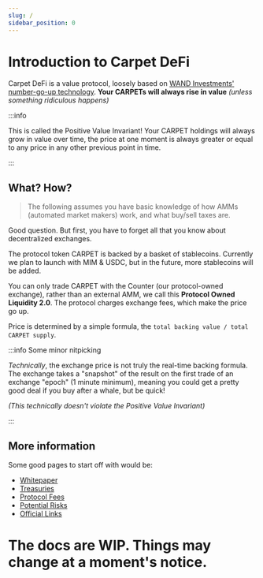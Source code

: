```yaml
---
slug: /
sidebar_position: 0
---
```



# Introduction to Carpet DeFi

Carpet DeFi is a value protocol, loosely based on [WAND Investments' number-go-up technology](https://medium.com/coinmonks/wand-investments-whitepaper-reconciling-safety-sustainability-and-rewards-in-defi-ba20d96213). **Your CARPETs will always rise in value** _(unless something ridiculous happens)_

:::info

This is called the Positive Value Invariant! Your CARPET holdings will always grow in value over time, the price at one moment is always greater or equal to any price in any other previous point in time.

:::

## What? How?

> The following assumes you have basic knowledge of how AMMs (automated market makers) work, and what buy/sell taxes are.

Good question. But first, you have to forget all that you know about decentralized exchanges.

The protocol token CARPET is backed by a basket of stablecoins. Currently we plan to launch with MIM & USDC, but in the future, more stablecoins will be added.

You can only trade CARPET with the Counter (our protocol-owned exchange), rather than an external AMM, we call this **Protocol Owned Liquidity 2.0**. The protocol charges exchange fees, which make the price go up.

Price is determined by a simple formula, the `total backing value / total CARPET supply`.

:::info Some minor nitpicking

_Technically_, the exchange price is not truly the real-time backing formula. The exchange takes a "snapshot" of the result on the first trade of an exchange "epoch" (1 minute minimum), meaning you could get a pretty good deal if you buy after a whale, but be quick!

_(This technically doesn't violate the Positive Value Invariant)_

:::

<Explanation />

## More information

Some good pages to start off with would be:

- [Whitepaper](/protocol/whitepaper)
- [Treasuries](/protocol/treasuries)
- [Protocol Fees](/protocol/fees)
- [Potential Risks](/protocol/risks)
- [Official Links](/community)

# The docs are WIP. Things may change at a moment's notice.
